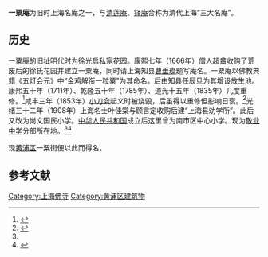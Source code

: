 {{Orphan|time=2016-12-18T05:01:11+00:00}}

'''一粟庵'''为旧时上海名庵之一，与[[清莲庵|清莲庵]]、[[铎庵|铎庵]]合称为清代上海“三大名庵”。

==历史==
一粟庵的旧址明代时为[[徐光启|徐光启]]私家花园。康熙七年（1666年）僧人超盫收购了荒废后的徐氏花园并建立一粟庵，同时请上海知县[[曹垂璨|曹垂璨]]题写庵名。一粟庵以佛教典籍《[[五灯会元|五灯会元]]》中“金鸡解衔一粒粟”为其命名。后由知县[[任辰旦|任辰旦]]为其增设放生池。康熙五十年（1711年）、乾隆五十年（1785年）、道光十五年（1835年）几度重修。<ref>{{cite web|url=http://www.shtong.gov.cn/newsite/node2/node2245/node75195/node75200/node75234/node75246/userobject1ai91025.html|title=湮没寺院|publisher=上海市地方志办公室（上海宗教志）|accessdate=2019-04-20|archive-date=2019-04-20|archive-url=https://web.archive.org/web/20190420093719/http://www.shtong.gov.cn/newsite/node2/node2245/node75195/node75200/node75234/node75246/userobject1ai91025.html|dead-url=no}}</ref>咸丰三年（1853年）[[小刀会|小刀会]]起义时被烧毁，后虽得以重修但影响日衰。<ref name="dmzg">{{cite web|url=http://www.yplib.org.cn/structure/jdsh/bnsz/dg_76182_1.htm|title=一粟庵和一粟街（摘自《上海滩地名掌故》）|author=薛理勇|publisher=上海市杨浦区图书馆|deadurl=yes|archiveurl=https://archive.is/20121127174221/http://www.yplib.org.cn/structure/jdsh/bnsz/dg_76182_1.htm|archivedate=2012-11-27|accessdate=2011-09-20}}</ref>光绪三十二年（1908年）上海名士叶佳棠与顾言定收购后建“上海县劝学所”。此后又改为尚文国民小学。[[中华人民共和国|中华人民共和国]]成立后这里曾为南市区中心小学。现为[[敬业中学|敬业中学]]分部所在地。<ref name="dmzg" /><ref>{{cite book|title=《上海文化源流辞典》|author=马学新|author2=曹均伟|editor1=薛理勇|editor2=胡小静|publisher=上海社会科学院出版社|year=1992}}</ref>

现[[黄浦区|黄浦区]]一粟街便以此而得名。

== 参考文献 ==
{{Reflist}}

[[Category:上海佛寺|Category:上海佛寺]]
[[Category:黄浦区建筑物|Category:黄浦区建筑物]]